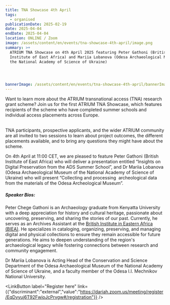 ```yaml
---
title: TNA Showcase 4th April
tags:
  - organised
publicationDate: 2025-02-19
date: 2025-04-04
endDate: 2025-04-04
location: ONLINE / Zoom
image: /assets/content/en/events/tna-showcase-4th-april/image.png
summary: >+
  ATRIUM TNA Showcase on 4th April 2025 featuring Peter Gathoni (British
  Institute of East Africa) and Mariia Lobanova (Odesa Archaeological Museum of
  the National Academy of Science of Ukraine)
   



bannerImage: /assets/content/en/events/tna-showcase-4th-april/bannerImage.png
---
```

<Figure src="/assets/content/en/events/tna-showcase-4th-april/tna4thapril.png" alt="TNA Showcase Flyer" alignment="stretch">

</Figure>

Want to learn more about the ATRIUM transnational access (TNA) research grant scheme? Join us for the first ATRIUM TNA Showcase, which features recipients of the scheme who have completed summer schools and individual access placements across Europe.

\
TNA participants, prospective applicants, and the wider ATRIUM community are all invited to two sessions to learn about project outcomes, the different placements available, and to bring any questions they might have about the scheme. 

On 4th April at 11:00 CET, we are pleased to feature Peter Gathoni (British Institute of East Africa) who will deliver a presentation entitled “Insights on Digital Preservation from the ADS Summer School”, and Dr Mariia Lobanova (Odesa Archaeological Museum of the National Academy of Science of Ukraine) who will present “Collecting and processing  archeological data from the materials of the Odesa Archeological Museum”.&#x20;

##### Speaker Bios:&#x20;

Peter Chege Gathoni is an Archaeology graduate from Kenyatta University with a deep appreciation for history and cultural heritage, passionate about uncovering, preserving, and sharing the stories of our past. Currently, he serves as an Archives Assistant at the [British Institute in Eastern Africa (BIEA)](https://biea.ac.uk/archive/). He specializes in cataloging, organizing, preserving, and managing digital and physical collections to ensure they remain accessible for future generations. He aims to deepen understanding of the region's archaeological legacy while fostering connections between research and community engagement.

Dr Mariia Lobanova is Acting Head of the Conservation and Science Department of the Odesa Archaeological Museum of the National Academy of Science of Ukraine, and a faculty member of the Odesa I.I. Mechnikov National University.

<LinkButton label="Register here" link={{"discriminant":"external","value":"https://dariah.zoom.us/meeting/register/EqDvyuj6T92FwioJcPrvgw#/registration"}} />
